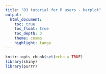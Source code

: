 ```yaml
---
title: "D3 tutorial for R users - barplot"
output:
  html_document:
    toc: true
    toc_float: true
    toc_depth: 3
    theme: cosmo
    highlight: tango
---
```


```r
knitr::opts_chunk$set(echo = TRUE)
library(shiny)
library(purrr)
```

<script src="www/d3.min.js" />

```js
const initSvg = (id) => {
  const mySvg = d3
    .select(id)
    .append("svg")
    .attr("width", 500)
    .attr("height", 200);
  return mySvg;
}
const addDummyRect = (svg, scaleX = (x) => x, height = 200) => {
  svg.selectAll(".my-bar-class")
    .data(dummyData)
    .join("rect")
    .attr("x", 0)
    .attr("height", height / 3 * 0.8)
      .attr("y", (_, i) => height / 3 * i)
      .attr("width", (row) => scaleX(row.value));
}
```

> **"I can't learn D3 because I don't know JavaScript."** - `FALSE`

Some knowledge of JavaScript is needed, but really very basic. Learning new language is just remembering some conventions and code syntax. Most important is understanding what code is doing. Remembering the syntax will come with time.

# Spoiler Alert!

You can see final product of this tutorial [here](https://pawelchabros.shinyapps.io/d3-tutorial-for-r-users/).

# svg

To make chart `<svg>` element is needed. By default it has size of 300*x*150 but we can set it with `width` and `height` attributes.

With D3.js we can select our chart parent element and append `svg` to it.

```js
const mySvg = d3
  .select("#plot-parent")
  .append("svg")
  .attr("width", 500)
  .attr("height", 200);
```

(`select`method accepts any css selector)

We can achieve the same result with Shiny:

```r
tags$svg(width = 500, height = 200)
```

Then in D3 we would only need to store created `<svg>` in a variable:

```js
const mySvg = d3.select("svg");
```

Since we're Shiny users we will proceed with second option.

# Bars

Now we need to add some margin, scales, axes... Ok let's put some bars first to not get too bored at the beginning.

We will use following dummy data:

```r
dummy_data <- data.frame(
  category = c("A", "B", "C"),
  value = c(300, 100, 50)
)
knitr::kable(dummy_data)
```

We can add bars with the following code:

```js
mySvg.selectAll(".my-bar-class")
  .data(dummyData)
  .join("rect")
    .attr("x", 0)
    .attr("height", 200 / 3 * 0.8)
    .attr("y", (_, i) => 200 / 3 * i)
    .attr("width", (row) => row.value);
```

<div id="plot-parent"></div>

```js
let dummyData = [
  { category: "A", value: 300 },
  { category: "B", value: 100 },
  { category: "C", value: 50 }
];

let mySvg = initSvg("#plot-parent");
addDummyRect(mySvg);
```

*"Ok... we have 3 ugly rectangles and some spaghetti code that is not easy at all."*
Yee, looks a bit strange, but let's try to understand what this code do. To make it simpler I will do the same using R:

```r
tags$svg(
  width = 500, height = 200,
  map(1:nrow(dummy_data), function(i) {
    tags$rect(
      x = 0,
      height = 200 / 3 * 0.8,
      y = 200 / 3 * (i - 1),
      width = dummy_data[i, ]$value
    )
  })
)
```

The main thing this code does is iterating through data and map it to `<rect>` elements. Let's also discuss D3 code in details:

```js
mySvg.selectAll(".my-bar-class")
```

* since there are no elements with class ".my-bar-class" in our svg, D3 creates placeholders (for data and elements)

```js
  .data(dummyData)
```

* join `dummyData` to placeholders

```js
  .join("rect")
```

* append 3 `<rect>` elements (1 for each data row)

```js
    .attr("x", 0)
```

* our bars starts on x = 0

```js
    .attr("height", 200 / 3 * 0.8)
```

* height is calculated by dividing plot height by number of bars and multiply by 0.8 to give some padding

```js
    .attr("y", (row, i) => 200 / 3 * i)
```

* in `attr` method we can iterate over data (that we joined earlier with `data` method) using function - first argument is data row, second is row number

  I use *arrow function* for brevity but we can use regular function as well - `function(row, i) { ... }`

```js
    .attr("width", (row) => row.value);
```

* set `<rect>` width to "value" column

# Scale

Now let's try with smaller values:

```r
dummy_data <- data.frame(
  category = c("A", "B", "C"),
  value = c(30, 10, 5)
)
knitr::kable(dummy_data)
```

<div id="plot-parent-bigger"></div>

```js
dummyData = [
  { category: "A", value: 30 },
  { category: "B", value: 10 },
  { category: "C", value: 5 }
];

mySvg = initSvg("#plot-parent-bigger");
addDummyRect(mySvg);
```

Ok. Now we really need scale. `d3.scaleLinear` takes two arguments - domain and range:

* domain - minimum and maximum value in our data
* range - minimum and maximum value that we want map to (width of our svg in this case)

```js
const svgWidth = 500;
const valueMax = d3.max(dummyData, (row) => row.value);

const scaleX = d3.scaleLinear(
  [0, valueMax],
  [0, svgWidth]
);
```

*"Ok, but what's that???"*

```js
d3.max(dummyData, (row) => row.value);
```

*"Why can't you just do something like:"*

```js
d3.max(dummyData.row);
```

In JS "data.frame" is an array of objects:

```js
[
  { category: "A", value: 30 },
  { category: "B", value: 10 },
  { category: "C", value: 5 }
];
```

We can compare it to a list of named lists in R:

```r
list(
  list(category = "A", value = 30),
  list(category = "B", value = 10),
  list(category = "C", value = 5)
)
```

So, to select some "column" in JS we need to map through array objects and pull given value from each:

```js
dummyData((row) => row.value);
```

`d3.max` function takes accessor function as second parameter.

Back to our scale. `d3.scaleLinear` returns a function that maps our data values (domain) to pixels on svg (range).

Equivalent function in R would look like this:

```r
scale_linear <- function(domain, range) {
  function(x) {
    (x - min(domain)) / (max(domain) - min(domain)) * (max(range) - min(range)) + min(range)
  }
}
```

If we plot our new data using scale the biggest bar will fill the whole `<svg>`:

```js
  .attr("width", (row) => scaleX(row.value));
```

<div id="plot-parent-bigger-scaled"></div>

```js
let svgWidth = 500;
let valueMax = d3.max(dummyData, (row) => row.value);

let scaleX = d3.scaleLinear(
  [0, valueMax],
  [0, svgWidth]
);

mySvg = initSvg("#plot-parent-bigger-scaled");
addDummyRect(mySvg, scaleX);
```

# Axis

To see if we have correct values we must add axis. This time D3 offers very convenient function:

In Shiny we have to add `<g>` tag to append our axis to:

```r
tags$svg(
  width = 500, height = 200,
  tags$g(class = "axis-x")
)
```

In JS we have to create axis by passing our scale to `axisBottom` function, select our `<g>` tag with class `"axis-x"` and append axis to it.

```js
const axisX = d3.axisBottom(scaleX);
mySvg.select(".axis-x").call(axisX);
```

`<g>` tag is similar to `<div>` with one difference - it can't have any visual style. It's used only to group other elements.
`call` method is used to call `axisX` as function - `axisX()` and append result to `<g>` tag.

<div id="plot-axis"></div>

```js
mySvg = initSvg("#plot-axis");
addDummyRect(mySvg, scaleX);
let axisX = d3.axisBottom(scaleX);
mySvg.append("g").call(axisX);
```

```css
#plot-axis text {
  fill:white
}
#plot-axis line {
  stroke:white
}
```

*"Didn't I said axis**Bottom**??? Why it's on top?"*

Axis bottom means that labels and ticks are on the bottom of the axis. D3 is not aware what's your chart height, so it put's it at (0, 0) coordinates. It's our duty to put it in right place. We can do it using `transform` attribute:

```js
const svgHeight = 200;

mySvg.select(".axis-x")
  .attr("transform", `translate(0, ${svgHeight})`)
  .call(axisX);
```

Here - `` `translate(0, ${svgHeight})` `` - I used string interpolation, similar to R `glue`. In JS this functionality is built in. You have to use backticks - `` ` ``, and inside `${}` you can put variable or code that will evaluate.

<div id="plot-axis-transform"></div>

```js
const svgHeight = 200;
mySvg = initSvg("#plot-axis-transform");
addDummyRect(mySvg, scaleX);
mySvg.append("g")
  .attr("transform", `translate(0, ${svgHeight})`)
  .call(axisX);
```

## Margin

Our axis is this thin line at the bottom. We can't see ticks and labels because they are outside of our svg. To make them visible we need to add margins to out chart. To do this we can use `<g>` tag and `transform` attribute.

```r
tags$svg(
  width = 500, height = 200,
  tags$g(
    class = "plot",
    tags$g(class = "axis-x")
  )
)
```

```js
const svgWidth = 500;
const svgHeight = 200;
const margin = {
  top: 10,
  right: 10,
  bottom: 30,
  left:30
};
const plotWidth = svgWidth - margin.left - margin.right;
const plotHeight = svgHeight - margin.top - margin.bottom;

const mySvg = d3
  .select("svg")
  .attr("width", svgWidth)
  .attr("height", svgHeight);

const plot = mySvg
  .select(".plot")
  .attr("transform", `translate(${margin.left}, ${margin.top})`);
```

To better visualize what we achieved I've added black border to `<svg>` element and rectangle with blue border that represents `plot` element dimensions and position. Now all elements appended to `plot` will have origin in the point marked with blue dot.

<svg width="500" height="200">
  <rect width="500" height="200" style="fill: white; stroke: black"></rect>
  <g transform="translate(30, 10)">
    <rect width="460" height="160" style="fill: white; stroke: steelblue"></rect>
    <circle r="4" fill="steelblue" />
    <text x="5" y="15">(0, 0)</text>
  </g>
</svg>

With respect to the blue point x-axis has to be `transform`ed in y-dimension with a value of `plotHeight`.

We also have to append `<rect>` elements to `plot`.

```js
plot.select(".axis-x")
  .attr("transform", `translate(0, ${plotHeight})`)
  .call(axisX);

plot.selectAll(".my-bar-class")
  .data(dummyData)
  .join("rect")
    .attr("x", 0)
    .attr("height", plotHeight / 3 * 0.8)
    .attr("y", (_, i) => plotHeight / 3 * i)
    .attr("width", (row) => scaleX(row.value));
```

<svg id="plot-axis-margin">
  <g class="plot">
    <g class="axis-x"></g>
  </g>
</svg>

```js
const margin = {
  top: 10,
  right: 10,
  bottom: 30,
  left:30
};
const plotWidth = svgWidth - margin.left - margin.right;
const plotHeight = svgHeight - margin.top - margin.bottom;

mySvg = d3
  .select("#plot-axis-margin")
  .attr("width", svgWidth)
  .attr("height", svgHeight);

let plot = mySvg
  .select(".plot")
  .attr("transform", `translate(${margin.left}, ${margin.top})`);

scaleX.range([0, plotWidth]);

addDummyRect(plot, scaleX, plotHeight);
plot.select(".axis-x")
  .attr("transform", `translate(0, ${plotHeight})`)
  .call(axisX);
```
Axis ticks and labels are now visible. We can also see that bars width is scaled properly.

The last piece we're missing is y-axis. Let's add it now. For categorical variables most often `d3.scaleBand` is used. As a domain it accepts array of unique values.

```js
const domainY = [...new Set(dummyData.map((row) => row.category))];
const scaleY = d3
  .scaleBand(domainY, [0, plotHeight])
  .padding(0.2);
const axisY = d3.axisLeft(scaleY);
plot.select(".axis-x").call(axisY);

plot.selectAll(".my-bar-class")
  .data(dummyData)
  .join("rect")
    .attr("x", 0)
    .attr("height", scaleY.bandwidth())
    .attr("y", (row) => scaleY(row.category))
    .attr("width", (row) => scaleX(row.value));
```

* `[...new Set(dummyArray)]` is equivalent to `unique(dummy_vector)`
* with `padding` method we can get space around bars (value returned by `scaleY.bandwidth()` depends on value passed to `padding`)
* y-axis should start at point (0, 0) of our `plot` so `transform` is not needed here
* we can use `scaleY` to get `y` position of bars

<svg id="plot-complete">
  <g class="plot">
    <g class="axis-x"></g>
  </g>
</svg>

```js
mySvg = d3
  .select("#plot-complete")
  .attr("width", svgWidth)
  .attr("height", svgHeight);

plot = mySvg
  .select(".plot")
  .attr("transform", `translate(${margin.left}, ${margin.top})`);

plot.select(".axis-x")
  .attr("transform", `translate(0, ${plotHeight})`)
  .call(axisX);

const domainY = [...new Set(dummyData.map((row) => row.category))];
const scaleY = d3.scaleBand(domainY, [0, plotHeight]).padding(0.2);
const axisY = d3.axisLeft(scaleY);
plot.append("g").call(axisY);

plot.selectAll(".my-bar-class")
  .data(dummyData)
  .join("rect")
    .attr("x", 0)
    .attr("height", scaleY.bandwidth())
    .attr("y", (row) => scaleY(row.category))
    .attr("width", (row) => scaleX(row.value));
```

# Pimp my chart

Default D3 chars doesn't look good. It's possible to change styles with D3 but personally I prefer to use CSS.

## Axis

D3 axis consists of 3 elements:

* <span style="color: #50CB93">domain line</span>
* <span style="color: #ED8E7C">ticks</span>
* <span style="color: #A03C78">labels</span>

We can change them with following CSS selectors:

```css
.domain {
  stroke: #50CB93;
}
.tick > line {
  stroke: #ED8E7C;
}
.tick > text {
  color: #A03C78;
}
```

<svg id="axis-style" width="700" height="40"></svg>

```js
d3.select("#axis-style").append("g").attr("transform", "translate(15, 10) scale(1.3)").call(axisX);
```

```css
#axis-style .domain {
  stroke: #50CB93;
}
#axis-style .tick > line {
  stroke: #ED8E7C;
}
#axis-style .tick > text {
  fill: #A03C78;
}
```

## Grid lines

To get grid lines with minimal effort I often use the trick to set axis ticks size to negative plot width/height.

```js
const axisX = d3.axisBottom(scaleX).tickSize(-plotHeight);
const axisY = d3.axisLeft(scaleY).tick(-plotWidth);

plot.select(".axis-x")
  .attr("transform", `translate(0, ${plotHeight})`)
  .call(axisX)
plot.select(".axis-y")
  .call(axisY);
```

<svg id="plot-grid">
  <g class="plot">
    <g class="axis-x"></g>
    <g class="axis-y"></g>
  </g>
</svg>

```js
mySvg = d3
  .select("#plot-grid")
  .attr("width", svgWidth)
  .attr("height", svgHeight);

plot = mySvg
  .select(".plot")
  .attr("transform", `translate(${margin.left}, ${margin.top})`);

plot.select(".axis-x")
  .attr("transform", `translate(0, ${plotHeight})`)
  .call(axisX.tickSize(-plotHeight));

plot.select(".axis-y")
  .call(axisY.tickSize(-plotWidth));

plot.selectAll(".my-bar-class")
  .data(dummyData)
  .join("rect")
    .attr("x", 0)
    .attr("height", scaleY.bandwidth())
    .attr("y", (row) => scaleY(row.category))
    .attr("width", (row) => scaleX(row.value));
```

## CSS example

* remove both domain lines and y-axis ticks

```css
.domain, .axis-y > .tick > line {
  stroke: transparent;
}
```

* make x-axis grid lines lighter

```css
.axis-x > .tick > line {
  opacity: 0.2;
}
```

* change axes labels font and size

```css
.tick > text {
  font-family: Verdana;
  font-size: 12px;
}
```

* move y-axis labels a bit further from the bars

```css
.axis-y > .tick > text {
  transform: translateX(-10px);
}
```

* change the color of bars and setting some opacity

```css
rect {
  fill: #125D98;
  opacity: 0.6;
}
```

<div id="plot-style" class="plot-style"></div>

```js
$("#plot-style").append($("#plot-grid").clone());
```

# Transitions

It was a lot of effort to make a simple barplot. But now, adding smooth, good looking transitions to our plot is super easy!

```js
plot.select(".axis-x")
  .attr("transform", `translate(0, ${plotHeight})`)
  .transition()
  .call(axisX);

plot.select(".axis-y")
  .transition()
  .call(axisY);

plot.selectAll(".my-bar-class")
  .data(dummyData)
  .join(
    (enter) => {
      enter
        .append("rect")
        .attr("class", "my-bar-class")
        .attr("x", 0)
        .attr("height", scaleY.bandwidth())
        .attr("y", (row) => scaleY(row.category))
        .attr("width", (row) => scaleX(row.value));
    },
    (update) => {
      update
        .transition()
        .attr("width", (row) => scaleX(row.value));
    }
  );
```

On axes `<g>` tags we have to call `transition` method before `call`ing axis.
In case of `<rect>` elements also only adding `transition` method before changing attributes is necessary, but we also have to handle differently two situations:

* `enter` - when `<rect>` elements are created
* `update` - when `<rect>` elements are updated
* `exit` - there is also 3rd case, when element is removed from the plot, but it will now be needed in our case

`join` method is overloaded - can accept:

* element name (single string eg - "rect") - then it just `append` element to placeholders
* 1-3 functions (`(enter) => {...}`, `(update) => {...}`, `(remove) => {...}`) - then it applies one of 3 functions to selection elements based on the element status

We also have to add to the `<rect>` elements the same class that we use in `selectAll` (`"my-bar-class"`). Otherwise D3 will add new elements on each update.

That's it! Thanks to magical `transition` method we can repeat after Dr Frankenstein *"It's alive!"*

<button onclick=updateData()>It's alive!</button>

<div class="plot-style">
  <svg id="plot-interactive">
    <g class="plot">
      <g class="axis-x"></g>
      <g class="axis-y"></g>
    </g>
  </svg>
</div>

```js
let randomData = dummyData;

let updateData = () => {
  randomData.forEach((row) => {
    row.value = Math.random() * 100;
  });
  updatePlot(randomData);
}

mySvg = d3
  .select("#plot-interactive")
  .attr("width", svgWidth)
  .attr("height", svgHeight)

plot = mySvg
  .select(".plot")
  .attr("transform", `translate(${margin.left}, ${margin.top})`);

plot.select(".axis-y").call(axisY);

let updatePlot = (data) => {
  let valueMax = d3.max(data, (row) => row.value);
  scaleX.domain([0, valueMax]);
  plot.select(".axis-x")
    .attr("transform", `translate(0, ${plotHeight})`)
    .transition()
    .call(axisX)

  plot.selectAll(".my-bar-class")
    .data(data)
    .join(
      (enter) => {
        enter
          .append("rect")
          .attr("class", "my-bar-class")
          .attr("x", 0)
          .attr("height", scaleY.bandwidth())
          .attr("y", (row) => scaleY(row.category))
          .attr("width", (row) => scaleX(row.value));
      },
      (update) => {
        update
          .transition()
          .attr("width", (row) => scaleX(row.value));
      }
    );
};

updatePlot(randomData);
```

```css
.plot-style .domain, .plot-style .axis-y > .tick > line {
  stroke: transparent;
}
.plot-style .axis-x > .tick > line {
  opacity: 0.2;
}
.plot-style .tick > text {
  font-family: Verdana;
  font-size: 12px;
}
.plot-style .axis-y > .tick > text {
  transform: translateX(-10px);
}
.plot-style rect {
  fill: #125D98;
  opacity: 0.6;
}
```

# Wrap it up

Final working example of Shiny app with D3 barplot is:

* `app.R`

```r
library(shiny)
library(purrr)

ui <- fluidPage(
  tags$head(
    tags$link(rel = "stylesheet", type = "text/css", href = "style.css"),
    tags$script(src = "index.js"),
    tags$script(src = "d3.min.js")
  ),
  div(
    class = "card",
    actionButton(inputId = "update", label = "It's alive!"),
    tags$svg(
      tags$g(
        class = "plot",
        tags$g(class = "axis-x"),
        tags$g(class = "axis-y")
      )
    )
  )
)

server <- function(input, output, session) {
  generate_data <- function() {
    data.frame(
      category = c("A", "B", "C"),
      value = runif(3) * 100
    )
  }
  render_barplot <- function() {
    session$sendCustomMessage("render_barplot", transpose(generate_data()))
  }
  render_barplot()
  observeEvent(input$update, {
    render_barplot()
  })
}

shinyApp(ui, server)
```

* `www/index.js`

```js
$(function () {
  Shiny.addCustomMessageHandler("render_barplot", function (dummyData) {
    const svgWidth = 500;
    const svgHeight = 200;
    const margin = {
      top: 30,
      right: 10,
      bottom: 30,
      left: 30,
    };
    const plotWidth = svgWidth - margin.left - margin.right;
    const plotHeight = svgHeight - margin.top - margin.bottom;

    const domainX = [0, d3.max(dummyData, (row) => row.value)];
    const domainY = [...new Set(dummyData.map((row) => row.category))];

    const scaleX = d3.scaleLinear(domainX, [0, plotWidth]);
    const scaleY = d3.scaleBand(domainY, [0, plotHeight]).padding(0.2);

    const axisX = d3.axisBottom(scaleX).tickSize(-plotHeight);
    const axisY = d3.axisLeft(scaleY);

    mySvg = d3.select("svg").attr("width", svgWidth).attr("height", svgHeight);

    plot = mySvg
      .select(".plot")
      .attr("transform", `translate(${margin.left}, ${margin.top})`);

    plot
      .select(".axis-x")
      .attr("transform", `translate(0, ${plotHeight})`)
      .transition()
      .call(axisX);

    plot.select(".axis-y").call(axisY);

    plot
      .selectAll(".bar")
      .data(dummyData)
      .join(
        (enter) => {
          enter
            .append("rect")
            .attr("class", "bar")
            .attr("x", 0)
            .attr("height", scaleY.bandwidth())
            .attr("y", (row) => scaleY(row.category))
            .attr("width", (row) => scaleX(row.value));
        },
        (update) => {
          update.transition().attr("width", (row) => scaleX(row.value));
        }
      );
  });
});
```

* `www/style.css`

```css
.domain, .axis-y > .tick > line {
  stroke: transparent;
}
.axis-x > .tick > line {
  opacity: 0.2;
}
.tick > text {
  font-family: Verdana;
  font-size: 12px;
}
.axis-y > .tick > text {
  transform: translateX(-10px);
}
rect {
  fill: #125D98;
  opacity: 0.6;
}

/* card style */
.card {
  display: flex;
  flex-direction: column;
  justify-content: center;
  align-items: center;
  border: 0.1px solid lightgray;
  box-shadow: 5px 5px 5px lightgray;
  width: min-content;
  padding: 40px;
}
.container-fluid {
  display: flex;
  justify-content: center;
  margin-top: 50px;
}
```

